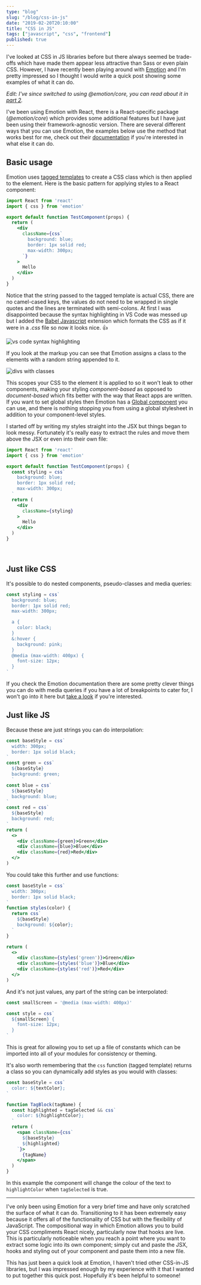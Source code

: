 ```yaml
---
type: "blog"
slug: "/blog/css-in-js"
date: "2019-02-20T20:10:00"
title: "CSS in JS"
tags: ["javascript", "css", "frontend"]
published: true
---
```


I've looked at CSS in JS libraries before but there always seemed be trade-offs which have made them appear less attractive than Sass or even plain CSS. However, I have recently been playing around with [Emotion](https://github.com/emotion-js/emotion) and I'm pretty impressed so I thought I would write a quick post showing some examples of what it can do.

_Edit: I've since switched to using @emotion/core, you can read about it in [part 2](/blog/css-in-js-2)._

I've been using Emotion with React, there is a React-specific package (_@emotion/core_) which provides some additional features but I have just been using their framework-agnostic version. There are several different ways that you can use Emotion, the examples below use the method that works best for me, check out their [documentation](https://emotion.sh/docs/introduction) if you're interested in what else it can do.

## Basic usage

Emotion uses [tagged templates](https://developer.mozilla.org/en-US/docs/Web/JavaScript/Reference/Template_literals#Tagged_templates) to create a CSS class which is then applied to the element. Here is the basic pattern for applying styles to a React component:
```jsx
import React from 'react'
import { css } from 'emotion'

export default function TestComponent(props) {
  return (
    <div
      className={css`
        background: blue;
        border: 1px solid red;
        max-width: 300px;
      `}
    >
      Hello
    </div>
  )
}
```
Notice that the string passed to the tagged template is actual CSS, there are no camel-cased keys, the values do not need to be wrapped in single quotes and the lines are terminated with semi-colons. At first I was disappointed because the syntax highlighting in VS Code was messed up but I added the [Babel Javascript](https://marketplace.visualstudio.com/items?itemName=mgmcdermott.vscode-language-babel) extension which formats the CSS as if it were in a _.css_ file so now it looks nice. :+1:

![vs code syntax highlighting](syntax.JPG)

If you look at the markup you can see that Emotion assigns a class to the elements with a random string appended to it.

![divs with classes](css_classnames.JPG)

This scopes your CSS to the element it is applied to so it won't leak to other components, making your styling _component-based_ as opposed to _document-based_ which fits better with the way that React apps are written. If you want to set global styles then Emotion has a [Global component](https://emotion.sh/docs/globals) you can use, and there is nothing stopping you from using a global stylesheet in addition to your component-level styles.


I started off by writing my styles straight into the JSX but things began to look messy. Fortunately it's really easy to extract the rules and move them above the JSX or even into their own file:
```jsx
import React from 'react'
import { css } from 'emotion'

export default function TestComponent(props) {
  const styling = css`
    background: blue;
    border: 1px solid red;
    max-width: 300px;
  `
  return (
    <div
      className={styling}
    >
      Hello
    </div>
  )
}
```
<br />

## Just like CSS

It's possible to do nested components, pseudo-classes and media queries:
```jsx
const styling = css`
  background: blue;
  border: 1px solid red;
  max-width: 300px;

  a {
    color: black;
  }
  &:hover {
    background: pink;
  }
  @media (max-width: 400px) {
    font-size: 12px;
  }
`
```

If you check the Emotion documentation there are some pretty clever things you can do with media queries if you have a lot of breakpoints to cater for, I won't go into it here but [take a look](https://emotion.sh/docs/media-queries) if you're interested.

## Just like JS

Because these are just strings you can do interpolation:
```jsx
const baseStyle = css`
  width: 300px;
  border: 1px solid black;
`
const green = css`
  ${baseStyle}
  background: green;
  `
const blue = css`
  ${baseStyle}
  background: blue;
`
const red = css`
  ${baseStyle}
  background: red;
`
return (
  <>
    <div className={green}>Green</div>
    <div className={blue}>Blue</div>
    <div className={red}>Red</div>
  </>
)
```

You could take this further and use functions:
```jsx
const baseStyle = css`
  width: 300px;
  border: 1px solid black;
`
function styles(color) {
  return css`
    ${baseStyle}
    background: ${color};
  `
}

return (
  <>
    <div className={styles('green')}>Green</div>
    <div className={styles('blue')}>Blue</div>
    <div className={styles('red')}>Red</div>
  </>
)
```
And it's not just values, any part of the string can be interpolated:
```jsx
const smallScreen = '@media (max-width: 400px)'

const style = css`
  ${smallScreen} {
    font-size: 12px;
  }
`
```

This is great for allowing you to set up a file of constants which can be imported into all of your modules for consistency or theming.

It's also worth remembering that the `css` function (tagged template) returns a class so you can dynamically add styles as you would with classes:
```jsx
const baseStyle = css`
  color: ${textColor};
`

function TagBlock(tagName) {
  const highlighted = tagSelected && css`
    color: ${highlightColor};
  `
  return (
    <span className={css`
      ${baseStyle}
      ${highlighted}
    `}>
      {tagName}
    </span>
  )
}
```
In this example the component will change the colour of the text to `highlightColor` when `tagSelected` is true.

---

I've only been using Emotion for a very brief time and have only scratched the surface of what it can do. Transitioning to it has been extremely easy because it offers all of the functionality of CSS but with the flexibility of JavaScript. The compositional way in which Emotion allows you to build your CSS compliments React nicely, particularly now that hooks are live. This is particularly noticeable when you reach a point where you want to extract some logic into its own component; simply cut and paste the JSX, hooks and styling out of your component and paste them into a new file.

This has just been a quick look at Emotion, I haven't tried other CSS-in-JS libraries, but I was impressed enough by my experience with it that I wanted to put together this quick post. Hopefully it's been helpful to someone!

